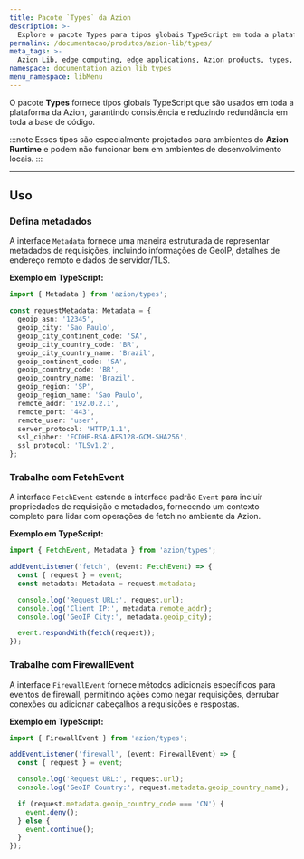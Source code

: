 ```yaml
---
title: Pacote `Types` da Azion
description: >-
  Explore o pacote Types para tipos globais TypeScript em toda a plataforma da Azion.
permalink: /documentacao/produtos/azion-lib/types/
meta_tags: >-
  Azion Lib, edge computing, edge applications, Azion products, types, TypeScript
namespace: documentation_azion_lib_types
menu_namespace: libMenu
---
```



O pacote **Types** fornece tipos globais TypeScript que são usados em toda a plataforma da Azion, garantindo consistência e reduzindo redundância em toda a base de código.

:::note
Esses tipos são especialmente projetados para ambientes do **Azion Runtime** e podem não funcionar bem em ambientes de desenvolvimento locais.
:::

<LinkButton link="/pt-br/documentacao/produtos/azion-lib/visao-geral/" label="Saiba mais sobre as Azion Libraries" severity="secondary" />

---

## Uso

### Defina metadados

A interface `Metadata` fornece uma maneira estruturada de representar metadados de requisições, incluindo informações de GeoIP, detalhes de endereço remoto e dados de servidor/TLS.

**Exemplo em TypeScript:**

```typescript
import { Metadata } from 'azion/types';

const requestMetadata: Metadata = {
  geoip_asn: '12345',
  geoip_city: 'Sao Paulo',
  geoip_city_continent_code: 'SA',
  geoip_city_country_code: 'BR',
  geoip_city_country_name: 'Brazil',
  geoip_continent_code: 'SA',
  geoip_country_code: 'BR',
  geoip_country_name: 'Brazil',
  geoip_region: 'SP',
  geoip_region_name: 'Sao Paulo',
  remote_addr: '192.0.2.1',
  remote_port: '443',
  remote_user: 'user',
  server_protocol: 'HTTP/1.1',
  ssl_cipher: 'ECDHE-RSA-AES128-GCM-SHA256',
  ssl_protocol: 'TLSv1.2',
};
```

### Trabalhe com FetchEvent

A interface `FetchEvent` estende a interface padrão `Event` para incluir propriedades de requisição e metadados, fornecendo um contexto completo para lidar com operações de fetch no ambiente da Azion.

**Exemplo em TypeScript:**

```typescript
import { FetchEvent, Metadata } from 'azion/types';

addEventListener('fetch', (event: FetchEvent) => {
  const { request } = event;
  const metadata: Metadata = request.metadata;

  console.log('Request URL:', request.url);
  console.log('Client IP:', metadata.remote_addr);
  console.log('GeoIP City:', metadata.geoip_city);

  event.respondWith(fetch(request));
});
```

### Trabalhe com FirewallEvent

A interface `FirewallEvent` fornece métodos adicionais específicos para eventos de firewall, permitindo ações como negar requisições, derrubar conexões ou adicionar cabeçalhos a requisições e respostas.

**Exemplo em TypeScript:**

```typescript
import { FirewallEvent } from 'azion/types';

addEventListener('firewall', (event: FirewallEvent) => {
  const { request } = event;

  console.log('Request URL:', request.url);
  console.log('GeoIP Country:', request.metadata.geoip_country_name);

  if (request.metadata.geoip_country_code === 'CN') {
    event.deny();
  } else {
    event.continue();
  }
});
```

